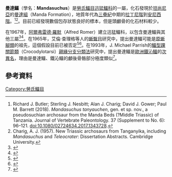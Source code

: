 {{更新|time=2019-10-16T13:06:45+00:00}}
{{Expand language|en|time=2019-10-16T13:06:45+00:00}}
'''曼達鱷'''（學名：'''Mandasuchus'''）是[[勞氏鱷目|勞氏鱷目]][[迅猛鱷科|迅猛鱷科]]的一屬，化石發現於[[坦尚尼亞|坦尚尼亞]]的[[曼達組|曼達組]]（Manda Formation），地質年代為[[三疊紀|三疊紀]]中期的[[拉丁尼階|拉丁尼階]]到[[安尼西階|安尼西階]]。<ref>Richard J. Butler; Sterling J. Nesbitt; Alan J. Charig; David J. Gower; Paul M. Barrett (2018). ''Mandasuchus tanyauchen'', gen. et sp. nov., a pseudosuchian archosaur from the Manda Beds (?Middle Triassic) of Tanzania. Journal of Vertebrate Paleontology. 37 (Supplement to No. 6): 96–121. doi:10.1080/02724634.2017.1343728.</ref><ref name=CAJ57>Charig, A. J. (1957). New Triassic archosaurs from Tanganyika, including ''Mandasuchus'' and ''Teleocrater'': Dissertation Abstracts. Cambridge University.</ref>。目前已經發現數個包存狀態良好的標本，但是頭顱骨的化石材料較少。

在1967年，[[阿爾弗雷德·羅默|阿爾弗雷德·羅默]]（Alfred Romer）建立迅猛鱷科，以包含曼達鱷與其他三屬<ref name=RAS67>{{cite book |last=Romer |first=A. S. |year=1967 |title=Vertebrate Paleontology |publisher=University of Chicago Press |location=Chicago |pages=468}}</ref><ref name=AO00>{{cite journal |last=Alcober |first=O. |year=2000 |title=Redescription of the skull of ''Saurosuchus galilei'' (Archosauria: Rauisuchidae)|journal=Journal of Vertebrate Paleontology |volume=20 |issue=2 |pages=302–316|doi=10.1671/0272-4634(2000)020[0302:ROTSOS]2.0.CO;2}}</ref>。在1965年，艾倫·查理格等人的[[蜥臀目|蜥臀目]]研究中，提出曼達鱷可能是[[原蜥腳類|原蜥腳類]]的祖先，這個假設目前已被否定<ref name=CAC65>{{cite journal |last=Charig |first=A. J. |coauthors=Attridge, J.; and Crompton, A. W.|year=1965 |title=On the origin of the sauropods and the classification of the Saurischia |journal=Proceedings of the Linnean Society of London |volume=176 |pages=197–221 |doi=10.1111/j.1095-8312.1965.tb00944.x }}</ref><ref name=BJF76>{{cite journal |last=Bonaparte |first=J. F. |year=1976 |title=''Pisanosaurus mertii'' Casamiquela and the origin of the Ornithischia |url=https://archive.org/details/sim_journal-of-paleontology_1976-09_50_5/page/808 |journal=Journal of Paleontology |volume=50 |issue=5 |pages=808–820}}</ref>。在1993年，J. Michael Parrish的[[鱷型踝關節類|鱷型踝關節類]]（Crocodylotarsi）[[親緣分支分類法|親緣分支分類法]]研究中，提出曼達鱷是[[歐洲|歐洲]][[鐵沁鱷|鐵沁鱷]]的[[次異名|次異名]]，理由是曼達鱷、鐵沁鱷的顱後骨骼部分極度類似<ref name=PJM93>{{cite journal |last=Parrish |first=J. M. |year=1993 |title=Phylogeny of the Crocodylotarsi, with reference to archosaurian and crurotarsan monophyly |journal=Journal of Vertebrate Paleontology |volume=13 |issue=3 |pages=287–308 |doi=10.1080/02724634.1993.10011511}}</ref>。  

==參考資料==
{{reflist}}

[[Category:勞氏鱷目|Category:勞氏鱷目]]